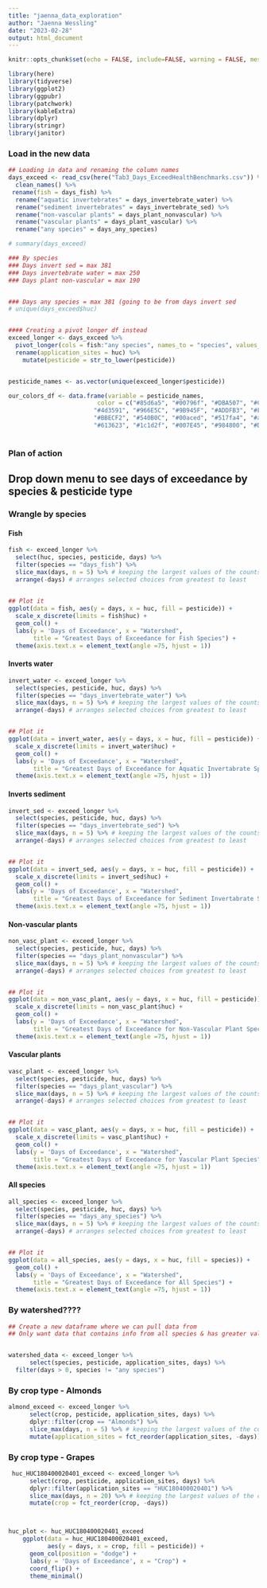 ```yaml
---
title: "jaenna_data_exploration"
author: "Jaenna Wessling"
date: "2023-02-28"
output: html_document
---
```


```r
knitr::opts_chunk$set(echo = FALSE, include=FALSE, warning = FALSE, message = FALSE)

library(here)
library(tidyverse)
library(ggplot2)
library(ggpubr)
library(patchwork)
library(kableExtra)
library(dplyr)
library(stringr)
library(janitor)
```

### Load in the new data

```r

## Loading in data and renaming the column names
days_exceed <- read_csv(here("Tab3_Days_ExceedHealthBenchmarks.csv")) %>% 
  clean_names() %>% 
 rename(fish = days_fish) %>% 
  rename("aquatic invertebrates" = days_invertebrate_water) %>% 
  rename("sediment invertebrates" = days_invertebrate_sed) %>% 
  rename("non-vascular plants" = days_plant_nonvascular) %>% 
  rename("vascular plants" = days_plant_vascular) %>% 
  rename("any species" = days_any_species)  

# summary(days_exceed)

### By species 
### Days invert sed = max 381
### Days invertebrate water = max 250
### Days plant non-vascular = max 190 


### Days any species = max 381 (going to be from days invert sed
# unique(days_exceed$huc)


#### Creating a pivot longer df instead 
exceed_longer <- days_exceed %>% 
  pivot_longer(cols = fish:"any species", names_to = "species", values_to = "days") %>% 
  rename(application_sites = huc) %>% 
    mutate(pesticide = str_to_lower(pesticide)) 


pesticide_names <- as.vector(unique(exceed_longer$pesticide)) 

our_colors_df <- data.frame(variable = pesticide_names, 
                         color = c("#85d6a5", "#00796f", "#DBA507", "#CC7354", "#8EC7D2", "#d0c1db", "#355C7F", "#A23E49",
                        "#4d3591", "#966E5C", "#9B945F", "#ADDFB3", "#F2ACB9", "#A8A9AF", "#483C32",
                        "#BBECF2", "#540B0C", "#00aced", "#517fa4", "#ad5e8c", "#04d3d3", "#f4c254", "#9c9f5f", "#aec6cc", "#e3d195",
                        "#613623", "#1c1d2f", "#007E45", "#984800", "#DCF8FF", "#FFE5FA", "#610044", "#CCD400", "#C2A789", "#F2FEDC"))
                        
```


### Plan of action
## Drop down menu to see days of exceedance by species & pesticide type 


### Wrangle by species

#### Fish
```r
fish <- exceed_longer %>% 
  select(huc, species, pesticide, days) %>% 
  filter(species == "days_fish") %>% 
  slice_max(days, n = 5) %>% # keeping the largest values of the counts by lake 
  arrange(-days) # arranges selected choices from greatest to least 
  

## Plot it 
ggplot(data = fish, aes(y = days, x = huc, fill = pesticide)) +
  scale_x_discrete(limits = fish$huc) +
  geom_col() +
  labs(y = 'Days of Exceedance', x = "Watershed",
       title = "Greatest Days of Exceedance for Fish Species") +
  theme(axis.text.x = element_text(angle =75, hjust = 1))
```


#### Inverts water
```r
invert_water <- exceed_longer %>% 
  select(species, pesticide, huc, days) %>% 
  filter(species == "days_invertebrate_water") %>% 
  slice_max(days, n = 5) %>% # keeping the largest values of the counts by lake
  arrange(-days) # arranges selected choices from greatest to least


## Plot it 
ggplot(data = invert_water, aes(y = days, x = huc, fill = pesticide)) +
  scale_x_discrete(limits = invert_water$huc) +
  geom_col() +
  labs(y = 'Days of Exceedance', x = "Watershed",
       title = "Greatest Days of Exceedance for Aquatic Invertabrate Species") +
  theme(axis.text.x = element_text(angle =75, hjust = 1))
```


#### Inverts sediment
```r
invert_sed <- exceed_longer %>% 
  select(species, pesticide, huc, days) %>% 
  filter(species == "days_invertebrate_sed") %>% 
  slice_max(days, n = 5) %>% # keeping the largest values of the counts by lake
  arrange(-days) # arranges selected choices from greatest to least


## Plot it 
ggplot(data = invert_sed, aes(y = days, x = huc, fill = pesticide)) +
  scale_x_discrete(limits = invert_sed$huc) +
  geom_col() +
  labs(y = 'Days of Exceedance', x = "Watershed",
       title = "Greatest Days of Exceedance for Sediment Invertabrate Species") +
  theme(axis.text.x = element_text(angle =75, hjust = 1))
```


#### Non-vascular plants 
```r
non_vasc_plant <- exceed_longer %>% 
  select(species, pesticide, huc, days) %>% 
  filter(species == "days_plant_nonvascular") %>% 
  slice_max(days, n = 5) %>% # keeping the largest values of the counts by lake
  arrange(-days) # arranges selected choices from greatest to least


## Plot it 
ggplot(data = non_vasc_plant, aes(y = days, x = huc, fill = pesticide)) +
  scale_x_discrete(limits = non_vasc_plant$huc) +
  geom_col() +
  labs(y = 'Days of Exceedance', x = "Watershed",
       title = "Greatest Days of Exceedance for Non-Vascular Plant Species") +
  theme(axis.text.x = element_text(angle =75, hjust = 1))
```

#### Vascular plants 
```r
vasc_plant <- exceed_longer %>% 
  select(species, pesticide, huc, days) %>% 
  filter(species == "days_plant_vascular") %>% 
  slice_max(days, n = 5) %>% # keeping the largest values of the counts by lake
  arrange(-days) # arranges selected choices from greatest to least


## Plot it 
ggplot(data = vasc_plant, aes(y = days, x = huc, fill = pesticide)) +
  scale_x_discrete(limits = vasc_plant$huc) +
  geom_col() +
  labs(y = 'Days of Exceedance', x = "Watershed",
       title = "Greatest Days of Exceedance for Vascular Plant Species") +
  theme(axis.text.x = element_text(angle =75, hjust = 1))
```


#### All species
```r
all_species <- exceed_longer %>% 
  select(species, pesticide, huc, days) %>% 
  filter(species == "days_any_species") %>% 
  slice_max(days, n = 5) %>% # keeping the largest values of the counts by lake
  arrange(-days) # arranges selected choices from greatest to least


## Plot it 
ggplot(data = all_species, aes(y = days, x = huc, fill = species)) +
  geom_col() +
  labs(y = 'Days of Exceedance', x = "Watershed",
       title = "Greatest Days of Exceedance for All Species") +
  theme(axis.text.x = element_text(angle =75, hjust = 1))
```


### By watershed???? 
```r
## Create a new dataframe where we can pull data from 
## Only want data that contains info from all species & has greater values than 0 


watershed_data <- exceed_longer %>% 
      select(species, pesticide, application_sites, days) %>% 
  filter(days > 0, species != "any species")
```


### By crop type - Almonds
```r
almond_exceed <- exceed_longer %>%
      select(crop, pesticide, application_sites, days) %>%
      dplyr::filter(crop == "Almonds") %>%
      slice_max(days, n = 5) %>% # keeping the largest values of the counts by days
      mutate(application_sites = fct_reorder(application_sites, -days)) 
```


### By crop type - Grapes
```r
 huc_HUC180400020401_exceed <- exceed_longer %>%
      select(crop, pesticide, application_sites, days) %>%
      dplyr::filter(application_sites == "HUC180400020401") %>% 
      slice_max(days, n = 20) %>% # keeping the largest values of the counts by days
      mutate(crop = fct_reorder(crop, -days))



huc_plot <- huc_HUC180400020401_exceed
    ggplot(data = huc_HUC180400020401_exceed,
           aes(y = days, x = crop, fill = pesticide)) +
      geom_col(position = "dodge") +
      labs(y = 'Days of Exceedance', x = "Crop") +
      coord_flip() +
      theme_minimal()

```
